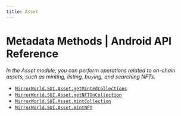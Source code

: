 ```yaml
---
title: Asset
---
```


# Metadata Methods | Android API Reference

*In the Asset module, you can perform operations related to on-chain assets, such as minting, listing, buying, and searching NFTs.*

- [`MirrorWorld.SUI.Asset.getMintedCollections`](/api-reference/android/sui/asset/getMintedCollections)
- [`MirrorWorld.SUI.Asset.getNFTOnCollection`](/api-reference/android/sui/asset/getNFTOnCollection)
- [`MirrorWorld.SUI.Asset.mintCollection`](/api-reference/android/sui/asset/mintCollection)
- [`MirrorWorld.SUI.Asset.mintNFT`](/api-reference/android/sui/asset/mintNFT)